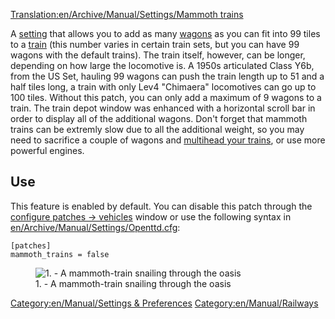 [[Translation:en/Archive/Manual/Settings/Mammoth trains]]

A [[en/Archive/Manual/Settings/Advanced Settings|setting]] that allows you to add as many [[en/Manual/Trains|wagons]] as you can fit into 99 tiles to a [[en/Manual/Trains|train]] (this number varies in certain train sets, but you can have 99 wagons with the default trains). The train itself, however, can be longer, depending on how large the locomotive is. A 1950s articulated Class Y6b, from the US Set, hauling 99 wagons can push the train length up to 51 and a half tiles long, a train with only Lev4 "Chimaera" locomotives can go up to 100 tiles. Without this patch, you can only add a maximum of 9 wagons to a train. The train depot window was enhanced with a horizontal scroll bar in order to display all of the additional wagons. Don't forget that mammoth trains can be extremly slow due to all the additional weight, so you may need to sacrifice a couple of wagons and [[en/Archive/Manual/Multiheaded trains|multihead your trains]], or use more powerful engines.

== Use ==
This feature is enabled by default. You can disable this patch through the [[en/Archive/Manual/Settings/Configuring patches/Vehicles|configure patches -> vehicles]] window or use the following syntax in [[en/Archive/Manual/Settings/Openttd.cfg]]:
<pre>
[patches]
mammoth_trains = false
</pre>
[[File:en/Archive/Manual/Settings/MammothTrains.png|center|frame|1. - A mammoth-train snailing through the oasis]]

[[Category:en/Manual/Settings & Preferences]]
[[Category:en/Manual/Railways]]